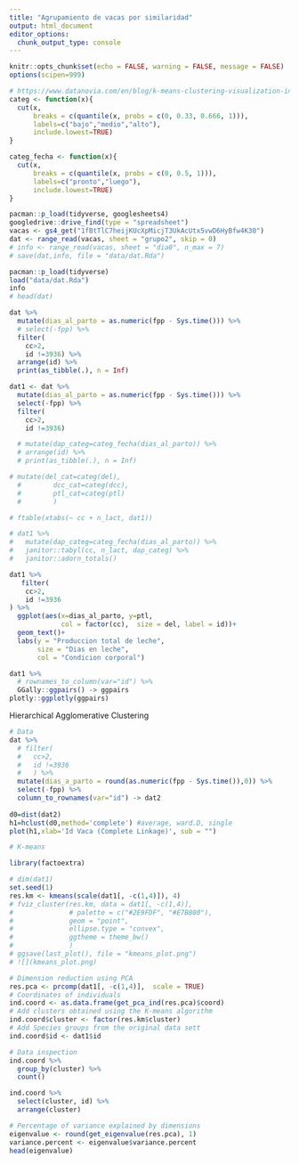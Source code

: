 ```yaml
---
title: "Agrupamiento de vacas por similaridad"
output: html_document
editor_options: 
  chunk_output_type: console
---
```

<style type="text/css">
.main-container {
  max-width: 1800px;
  margin-left: auto;
  margin-right: auto;
}
</style>

```r
knitr::opts_chunk$set(echo = FALSE, warning = FALSE, message = FALSE)
options(scipen=999)

# https://www.datanovia.com/en/blog/k-means-clustering-visualization-in-r-step-by-step-guide/
categ <- function(x){
  cut(x, 
      breaks = c(quantile(x, probs = c(0, 0.33, 0.666, 1))),
      labels=c("bajo","medio","alto"),
      include.lowest=TRUE)
}

categ_fecha <- function(x){
  cut(x, 
      breaks = c(quantile(x, probs = c(0, 0.5, 1))),
      labels=c("pronto","luego"),
      include.lowest=TRUE)
}
```


```r
pacman::p_load(tidyverse, googlesheets4)
googledrive::drive_find(type = "spreadsheet")
vacas <- gs4_get("1fBtTlC7heijKUcXpMicjT3UkAcUtx5vwD6HyBfw4K30")
dat <- range_read(vacas, sheet = "grupo2", skip = 0)
# info <- range_read(vacas, sheet = "dia0", n_max = 7)
# save(dat,info, file = "data/dat.Rda")

pacman::p_load(tidyverse)
load("data/dat.Rda")
info
# head(dat)
```


```r
dat %>% 
  mutate(dias_al_parto = as.numeric(fpp - Sys.time())) %>%
  # select(-fpp) %>% 
  filter(
    cc>2, 
    id !=3936) %>% 
  arrange(id) %>% 
  print(as_tibble(.), n = Inf) 

dat1 <- dat %>%
  mutate(dias_al_parto = as.numeric(fpp - Sys.time())) %>%
  select(-fpp) %>% 
  filter(
    cc>2, 
    id !=3936)  

  # mutate(dap_categ=categ_fecha(dias_al_parto)) %>% 
  # arrange(id) %>% 
  # print(as_tibble(.), n = Inf) 

# mutate(del_cat=categ(del),
  #        dcc_cat=categ(dcc),
  #        ptl_cat=categ(ptl)
  #        ) 

# ftable(xtabs(~ cc + n_lact, dat1))

# dat1 %>% 
#   mutate(dap_categ=categ_fecha(dias_al_parto)) %>% 
#   janitor::tabyl(cc, n_lact, dap_categ) %>% 
#   janitor::adorn_totals()  

```

```r
dat1 %>% 
   filter(
    cc>2, 
    id !=3936
) %>% 
  ggplot(aes(x=dias_al_parto, y=ptl, 
             col = factor(cc),  size = del, label = id))+
  geom_text()+
  labs(y = "Produccion total de leche",
       size = "Dias en leche",
       col = "Condicion corporal")
```

```r
dat1 %>% 
  # rownames_to_column(var="id") %>% 
  GGally::ggpairs() -> ggpairs 
plotly::ggplotly(ggpairs)
```

Hierarchical Agglomerative Clustering

```r
# Data
dat %>%  
  # filter(
  #   cc>2, 
  #   id !=3936 
  #   ) %>% 
  mutate(dias_a_parto = round(as.numeric(fpp - Sys.time()),0)) %>%
  select(-fpp) %>% 
  column_to_rownames(var="id") -> dat2 
  
d0=dist(dat2)
h1=hclust(d0,method='complete') #average, ward.D, single  
plot(h1,xlab='Id Vaca (Complete Linkage)', sub = "")
```

```r
# K-means

library(factoextra)

# dim(dat1)
set.seed(1)
res.km <- kmeans(scale(dat1[, -c(1,4)]), 4)
# fviz_cluster(res.km, data = dat1[, -c(1,4)],
#              # palette = c("#2E9FDF", "#E7B800"),
#              geom = "point",
#              ellipse.type = "convex",
#              ggtheme = theme_bw()
#              )
# ggsave(last_plot(), file = "kmeans_plot.png")
# ![](kmeans_plot.png)
```


```r
# Dimension reduction using PCA
res.pca <- prcomp(dat1[, -c(1,4)],  scale = TRUE)
# Coordinates of individuals
ind.coord <- as.data.frame(get_pca_ind(res.pca)$coord)
# Add clusters obtained using the K-means algorithm
ind.coord$cluster <- factor(res.km$cluster)
# Add Species groups from the original data sett
ind.coord$id <- dat1$id

# Data inspection
ind.coord %>%  
  group_by(cluster) %>% 
  count()

ind.coord %>%  
  select(cluster, id) %>% 
  arrange(cluster)
```

```r
# Percentage of variance explained by dimensions
eigenvalue <- round(get_eigenvalue(res.pca), 1)
variance.percent <- eigenvalue$variance.percent
head(eigenvalue)
```
